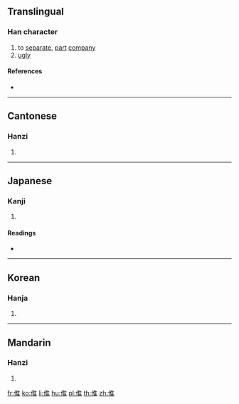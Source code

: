 {{character info/new}}
==Translingual==

===Han character===
{{Han char|rn=9|rad=人|as=08|sn=10|four=20214|canj=OOG,XOOG|ids=⿰亻隹}}

# to [[separate]], [[part]] [[company]]
# [[ugly]]

====References====
* {{Han ref|kx=0108.110|dkj=00782|dj=0231.010|hdz=10180.010|uh=5020|ud=20512|bh=D0D8|bd=53464}}

----

==Cantonese==

===Hanzi===
{{yue-hanzi|jyut=[[seoi1]]|y=seui1}}

# {{defn|lang=yue|sort=人08}}

----

==Japanese==

===Kanji===
{{ja-kanji|grade=|rs=人08}}

# {{defn|lang=ja|sort=人08}}

====Readings====
* {{ja-readings|on=[[き]] (ki)|kun=[[みにくい]] (minikui)}}

----

==Korean==

===Hanja===
{{ko-hanja|hangeul=휴|rv=hyu|mr=hyu}}

# {{defn|lang=ko|sort=人08}}

----

==Mandarin==

===Hanzi===
{{cmn-hanzi|pin=[[suī]] ([[sui1]])|wg=sui<sup>1</sup>}}

# {{defn|lang=cmn|sort=人08}}

[[fr:倠]]
[[ko:倠]]
[[li:倠]]
[[hu:倠]]
[[pl:倠]]
[[th:倠]]
[[zh:倠]]
